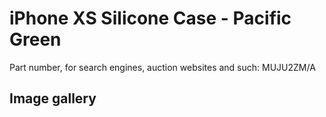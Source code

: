 
# iPhone XS Silicone Case - Pacific Green

Part number, for search engines, auction websites and such: MUJU2ZM/A

## Image gallery

<div style={{ width: "768px" }}>
  <GalleryComponent
    images={[
      {
        original: "/everysource/MUJU2.webp",
        thumbnail: "/everypreview/MUJU2.webp",
      },
      {
        original: "/everysource/MUJU2_AV1_GOLD.webp",
        thumbnail: "/everypreview/MUJU2_AV1_GOLD.webp",
      },
      {
        original: "/everysource/MUJU2_AV1_SILVER.webp",
        thumbnail: "/everypreview/MUJU2_AV1_SILVER.webp",
      },
      {
        original: "/everysource/MUJU2_AV1_SPACE_GRAY.webp",
        thumbnail: "/everypreview/MUJU2_AV1_SPACE_GRAY.webp",
      },
      {
        original: "/everysource/MUJU2_AV2.webp",
        thumbnail: "/everypreview/MUJU2_AV2.webp",
      }
    ]}
  />
</div>